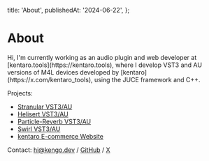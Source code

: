   title: 'About',
  publishedAt: '2024-06-22',
};

# About

<div className='mt-8'>
  Hi, I'm currently working as an audio plugin and web developer at
  [kentaro.tools](https://kentaro.tools), where I develop VST3 and AU versions of M4L devices
  developed by [kentaro](https://x.com/kentaro_tools), using the JUCE framework and C++.
</div>

Projects:

- [Stranular VST3/AU](https://kentaro.tools/stranular)
- [Helisert VST3/AU](https://kentaro.tools/helisert)
- [Particle-Reverb VST3/AU](https://kentaro.tools/particle-reverb)
- [Swirl VST3/AU](https://kentaro.tools/swirl)
- [kentaro E-commerce Website](https://kentaro.tools)

Contact:
hi@kengo.dev / [GitHub](https://github.com/szkkng) / [X](https://x.com/_kengo_suzuki)

